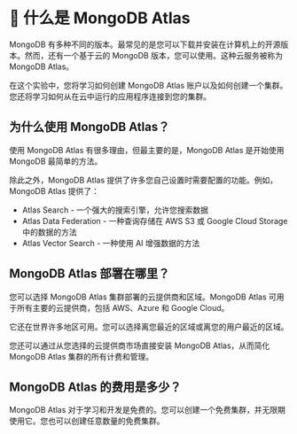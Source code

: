 # 📘 什么是 MongoDB Atlas

MongoDB 有多种不同的版本。最常见的是您可以下载并安装在计算机上的开源版本。然而，还有一个基于云的 MongoDB 版本，您可以使用。这种云服务被称为 MongoDB Atlas。

在这个实验中，您将学习如何创建 MongoDB Atlas 账户以及如何创建一个集群。您还将学习如何从在云中运行的应用程序连接到您的集群。

## 为什么使用 MongoDB Atlas？

使用 MongoDB Atlas 有很多理由，但最主要的是，MongoDB Atlas 是开始使用 MongoDB 最简单的方法。

除此之外，MongoDB Atlas 提供了许多您自己设置时需要配置的功能。例如，MongoDB Atlas 提供了：
* Atlas Search - 一个强大的搜索引擎，允许您搜索数据
* Atlas Data Federation - 一种查询存储在 AWS S3 或 Google Cloud Storage 中的数据的方法
* Atlas Vector Search - 一种使用 AI 增强数据的方法

## MongoDB Atlas 部署在哪里？

您可以选择 MongoDB Atlas 集群部署的云提供商和区域。MongoDB Atlas 可用于所有主要的云提供商，包括 AWS、Azure 和 Google Cloud。

它还在世界许多地区可用。您可以选择离您最近的区域或离您的用户最近的区域。

您还可以通过从您选择的云提供商市场直接安装 MongoDB Atlas，从而简化 MongoDB Atlas 集群的所有计费和管理。

## MongoDB Atlas 的费用是多少？

MongoDB Atlas 对于学习和开发是免费的。您可以创建一个免费集群，并无限期使用它。您也可以创建任意数量的免费集群。